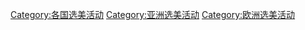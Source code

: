 [[Category:各国选美活动|Category:各国选美活动]]
[[Category:亚洲选美活动|Category:亚洲选美活动]]
[[Category:欧洲选美活动|Category:欧洲选美活动]]